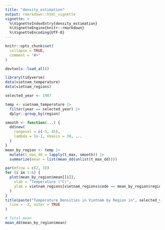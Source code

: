```yaml
---
title: "density_estimation"
output: rmarkdown::html_vignette
vignette: >
  %\VignetteIndexEntry{density_estimation}
  %\VignetteEngine{knitr::rmarkdown}
  %\VignetteEncoding{UTF-8}
---
```


```r
knitr::opts_chunk$set(
  collapse = TRUE,
  comment = "#>"
)
```

```r
devtools::load_all()
```

```r
library(tidyverse)
data(vietnam_temperature)
data(vietnam_regions)

selected_year <- 1987

temp <- vietnam_temperature |>
  filter(year == selected_year) |>
  dplyr::group_by(region)

smooth <- function(...) {
  dd$new(
    rangeval = c(-5, 45),
    lambda = 1e-1, nbasis = 30, ...
  )
}
mean_by_region <- temp |>
  mutate(t_max_dd = lapply(t_max, smooth)) |>
  summarize(mean = list(mean_dd(unlist(t_max_dd))))

par(mfrow = c(2, 3))
for (i in 1:6) {
  plot(mean_by_region$mean[[i]],
    xlab = "Temperature (°C)",
    ylab = vietnam_regions[vietnam_regions$code == mean_by_region$region[i], "name"]
  )
}
title(paste("Temperature Densities in Vietnam by Region in", selected_year),
  line = -2, outer = TRUE
)

# Total mean
mean_dd(mean_by_region$mean)
```
